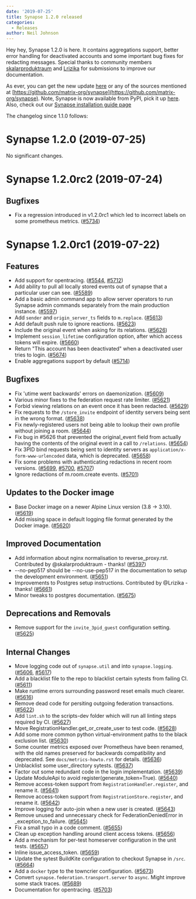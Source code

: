 ```yaml
---
date: '2019-07-25'
title: Synapse 1.2.0 released
categories:
  - Releases
author: Neil Johnson
---
```


Hey hey, Synapse 1.2.0 is here. It contains aggregations support, better error handling for  deactivated accounts and some important bug fixes for redacting messages. Special thanks to community members [skalarproduktraum](https://github.com/skalarproduktraum) and [Lrizika](https://github.com/Lrizika) for submissions to improve our documentation.

As ever, you can get the new update [here](https://github.com/matrix-org/synapse/releases/tag/v1.2.0) or any of the sources mentioned at [https://github.com/matrix-org/synapse](https://github.com/matrix-org/synapse). Note, Synapse is now available from PyPI, pick it up [here](https://pypi.org/project/matrix-synapse/). Also, check out our [Synapse installation guide page](https://matrix.org/docs/guides/installing-synapse)

The changelog since 1.1.0 follows:

Synapse 1.2.0 (2019-07-25)
==========================
No significant changes.

Synapse 1.2.0rc2 (2019-07-24)
=============================

Bugfixes
--------

- Fix a regression introduced in v1.2.0rc1 which led to incorrect labels on some prometheus metrics. ([\#5734](https://github.com/matrix-org/synapse/issues/5734))


Synapse 1.2.0rc1 (2019-07-22)
=============================

Features
--------

- Add support for opentracing. ([\#5544](https://github.com/matrix-org/synapse/issues/5544), [\#5712](https://github.com/matrix-org/synapse/issues/5712))
- Add ability to pull all locally stored events out of synapse that a particular user can see. ([\#5589](https://github.com/matrix-org/synapse/issues/5589))
- Add a basic admin command app to allow server operators to run Synapse admin commands separately from the main production instance. ([\#5597](https://github.com/matrix-org/synapse/issues/5597))
- Add `sender` and `origin_server_ts` fields to `m.replace`. ([\#5613](https://github.com/matrix-org/synapse/issues/5613))
- Add default push rule to ignore reactions. ([\#5623](https://github.com/matrix-org/synapse/issues/5623))
- Include the original event when asking for its relations. ([\#5626](https://github.com/matrix-org/synapse/issues/5626))
- Implement `session_lifetime` configuration option, after which access tokens will expire. ([\#5660](https://github.com/matrix-org/synapse/issues/5660))
- Return "This account has been deactivated" when a deactivated user tries to login. ([\#5674](https://github.com/matrix-org/synapse/issues/5674))
- Enable aggregations support by default ([\#5714](https://github.com/matrix-org/synapse/issues/5714))


Bugfixes
--------

- Fix 'utime went backwards' errors on daemonization. ([\#5609](https://github.com/matrix-org/synapse/issues/5609))
- Various minor fixes to the federation request rate limiter. ([\#5621](https://github.com/matrix-org/synapse/issues/5621))
- Forbid viewing relations on an event once it has been redacted. ([\#5629](https://github.com/matrix-org/synapse/issues/5629))
- Fix requests to the `/store_invite` endpoint of identity servers being sent in the wrong format. ([\#5638](https://github.com/matrix-org/synapse/issues/5638))
- Fix newly-registered users not being able to lookup their own profile without joining a room. ([\#5644](https://github.com/matrix-org/synapse/issues/5644))
- Fix bug in #5626 that prevented the original_event field from actually having the contents of the original event in a call to `/relations`. ([\#5654](https://github.com/matrix-org/synapse/issues/5654))
- Fix 3PID bind requests being sent to identity servers as `application/x-form-www-urlencoded` data, which is deprecated. ([\#5658](https://github.com/matrix-org/synapse/issues/5658))
- Fix some problems with authenticating redactions in recent room versions. ([\#5699](https://github.com/matrix-org/synapse/issues/5699), [\#5700](https://github.com/matrix-org/synapse/issues/5700), [\#5707](https://github.com/matrix-org/synapse/issues/5707))
- Ignore redactions of m.room.create events. ([\#5701](https://github.com/matrix-org/synapse/issues/5701))


Updates to the Docker image
---------------------------

- Base Docker image on a newer Alpine Linux version (3.8 -> 3.10). ([\#5619](https://github.com/matrix-org/synapse/issues/5619))
- Add missing space in default logging file format generated by the Docker image. ([\#5620](https://github.com/matrix-org/synapse/issues/5620))


Improved Documentation
----------------------

- Add information about nginx normalisation to reverse_proxy.rst. Contributed by @skalarproduktraum - thanks! ([\#5397](https://github.com/matrix-org/synapse/issues/5397))
- --no-pep517 should be --no-use-pep517 in the documentation to setup the development environment. ([\#5651](https://github.com/matrix-org/synapse/issues/5651))
- Improvements to Postgres setup instructions. Contributed by @Lrizika - thanks! ([\#5661](https://github.com/matrix-org/synapse/issues/5661))
- Minor tweaks to postgres documentation. ([\#5675](https://github.com/matrix-org/synapse/issues/5675))


Deprecations and Removals
-------------------------

- Remove support for the `invite_3pid_guest` configuration setting. ([\#5625](https://github.com/matrix-org/synapse/issues/5625))


Internal Changes
----------------

- Move logging code out of `synapse.util` and into `synapse.logging`. ([\#5606](https://github.com/matrix-org/synapse/issues/5606), [\#5617](https://github.com/matrix-org/synapse/issues/5617))
- Add a blacklist file to the repo to blacklist certain sytests from failing CI. ([\#5611](https://github.com/matrix-org/synapse/issues/5611))
- Make runtime errors surrounding password reset emails much clearer. ([\#5616](https://github.com/matrix-org/synapse/issues/5616))
- Remove dead code for persiting outgoing federation transactions. ([\#5622](https://github.com/matrix-org/synapse/issues/5622))
- Add `lint.sh` to the scripts-dev folder which will run all linting steps required by CI. ([\#5627](https://github.com/matrix-org/synapse/issues/5627))
- Move RegistrationHandler.get_or_create_user to test code. ([\#5628](https://github.com/matrix-org/synapse/issues/5628))
- Add some more common python virtual-environment paths to the black exclusion list. ([\#5630](https://github.com/matrix-org/synapse/issues/5630))
- Some counter metrics exposed over Prometheus have been renamed, with the old names preserved for backwards compatibility and deprecated. See `docs/metrics-howto.rst` for details. ([\#5636](https://github.com/matrix-org/synapse/issues/5636))
- Unblacklist some user_directory sytests. ([\#5637](https://github.com/matrix-org/synapse/issues/5637))
- Factor out some redundant code in the login implementation. ([\#5639](https://github.com/matrix-org/synapse/issues/5639))
- Update ModuleApi to avoid register(generate_token=True). ([\#5640](https://github.com/matrix-org/synapse/issues/5640))
- Remove access-token support from `RegistrationHandler.register`, and rename it. ([\#5641](https://github.com/matrix-org/synapse/issues/5641))
- Remove access-token support from `RegistrationStore.register`, and rename it. ([\#5642](https://github.com/matrix-org/synapse/issues/5642))
- Improve logging for auto-join when a new user is created. ([\#5643](https://github.com/matrix-org/synapse/issues/5643))
- Remove unused and unnecessary check for FederationDeniedError in _exception_to_failure. ([\#5645](https://github.com/matrix-org/synapse/issues/5645))
- Fix a small typo in a code comment. ([\#5655](https://github.com/matrix-org/synapse/issues/5655))
- Clean up exception handling around client access tokens. ([\#5656](https://github.com/matrix-org/synapse/issues/5656))
- Add a mechanism for per-test homeserver configuration in the unit tests. ([\#5657](https://github.com/matrix-org/synapse/issues/5657))
- Inline issue_access_token. ([\#5659](https://github.com/matrix-org/synapse/issues/5659))
- Update the sytest BuildKite configuration to checkout Synapse in `/src`. ([\#5664](https://github.com/matrix-org/synapse/issues/5664))
- Add a `docker` type to the towncrier configuration. ([\#5673](https://github.com/matrix-org/synapse/issues/5673))
- Convert `synapse.federation.transport.server` to `async`. Might improve some stack traces. ([\#5689](https://github.com/matrix-org/synapse/issues/5689))
- Documentation for opentracing. ([\#5703](https://github.com/matrix-org/synapse/issues/5703))